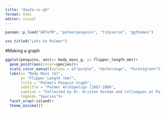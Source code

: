 ```yaml
---
title: "day2a-vc-gh"
format: html
editor: visual
---
```


```r
pacman::p_load("ARTofR", "palmerpenguins", "tidyverse", "ggthemes")
```

```r
xxx_title0("Lets Go Palmer")
```

#Making a graph

```r
ggplot(penguins, aes(x= body_mass_g, y= flipper_length_mm))+
  geom_point(aes(color=species))+
  scale_color_manual(values = c("purple", "darkorange", "forestgreen"))+
  labs(x= "Body Mass (G)",
       y= "Flipper Length (mm)",
       title = "Palmers Penguin Graph", 
       subtitle = "Palmer Archipeligo (2007-2009", 
       caption = "Collected by Dr. Kristen Gorman and colleagues at Palmer Station LTER",
       legend= "Species")+
  facet_wrap(~island)+
  theme_minimal()
  
```
